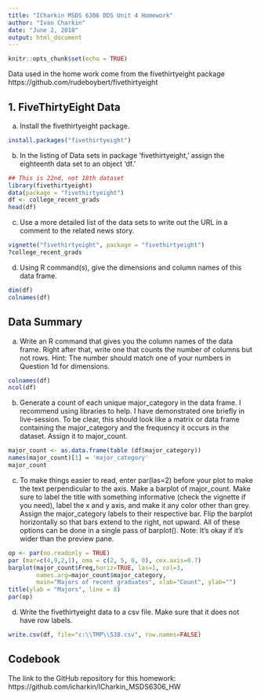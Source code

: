 ---
title: "ICharkin MSDS 6306 DDS Unit 4 Homework"
author: "Ivan Charkin"
date: "June 2, 2018"
output: html_document
---

```{r setup, include=FALSE}
knitr::opts_chunk$set(echo = TRUE)
```

Data used in the home work come from the fivethirtyeight package https://github.com/rudeboybert/fivethirtyeight


## 1. FiveThirtyEight Data

a. Install the fivethirtyeight package.

```{r eval=FALSE}
install.packages("fivethirtyeight")
```

b. In the listing of Data sets in package 'fivethirtyeight,' assign the eighteenth data set to an object 'df.'

```{r}

## This is 22nd, not 18th dataset
library(fivethirtyeight)
data(package = "fivethirtyeight")
df <- college_recent_grads
head(df)
```

c. Use a more detailed list of the data sets to write out the URL in a comment to the related news story.

```{r}
vignette("fivethirtyeight", package = "fivethirtyeight")
?college_recent_grads
```

d. Using R command(s), give the dimensions and column names of this data frame.

```{r}
dim(df)
colnames(df)
```

## Data Summary

a. Write an R command that gives you the column names of the data frame. Right after that, write one that counts the number of columns but not rows. Hint: The number should match one of your numbers in Question 1d for dimensions.

```{r}
colnames(df)
ncol(df)
```

b. Generate a count of each unique major_category in the data frame. I recommend using libraries to help. I have demonstrated one briefly in live-session. To be clear, this should look like a matrix or data frame containing the major_category and the frequency it occurs in the dataset. Assign it to major_count.

```{r}
major_count <- as.data.frame(table (df$major_category))
names(major_count)[1] = 'major_category'
major_count
```

c. To make things easier to read, enter par(las=2) before your plot to make the text perpendicular to the axis. Make a barplot of major_count. Make sure to label the title with something informative (check the vignette if you need), label the x and y axis, and make it any color other than grey. Assign the major_category labels to their respective bar. Flip the barplot horizontally so that bars extend to the right, not upward. All of these options can be done in a single pass of barplot(). Note: It's okay if it's wider than the preview pane.

```{r}
op <- par(no.readonly = TRUE)
par (mar=c(4,9,2,1), oma = c(2, 5, 0, 0), cex.axis=0.7)
barplot(major_count$Freq,horiz=TRUE, las=1, col=3,
        names.arg=major_count$major_category,  
        main="Majors of recent graduates", xlab="Count", ylab="")
title(ylab = "Majors", line = 8)
par(op)
```

d. Write the fivethirtyeight data to a csv file. Make sure that it does not have row labels.

```{r, eval=FALSE}
write.csv(df, file="c:\\TMP\\538.csv", row.names=FALSE)
```

## Codebook

The link to the GitHub repository for this homework:  
https://github.com/icharkin/ICharkin_MSDS6306_HW


